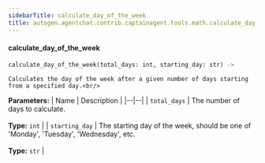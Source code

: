 ```yaml
---
sidebarTitle: calculate_day_of_the_week
title: autogen.agentchat.contrib.captainagent.tools.math.calculate_day_of_the_week.calculate_day_of_the_week
---
```


<code class="doc-symbol doc-symbol-heading doc-symbol-function"></code>
#### calculate_day_of_the_week

```python
calculate_day_of_the_week(total_days: int, starting_day: str) -> 
```

    Calculates the day of the week after a given number of days starting from a specified day.<br/>

<b>Parameters:</b>
| Name | Description |
|--|--|
| `total_days` | The number of days to calculate.<br/><br/>**Type:** `int` |
| `starting_day` | The starting day of the week, should be one of 'Monday', 'Tuesday', 'Wednesday', etc.<br/><br/>**Type:** `str` |

<br />